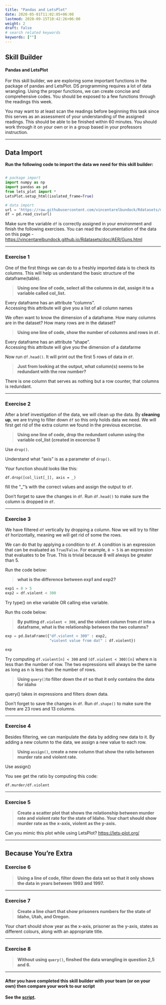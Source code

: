 ```yaml
---
title: "Pandas and LetsPlot"
date: 2020-05-01T11:02:05+06:00
lastmod: 2020-09-15T10:42:26+06:00
weight: 2
draft: false
# search related keywords
keywords: [""]
---
```


## Skill Builder
#### Pandas and LetsPlot

For this skill builder, we are exploring some important functions in the package of pandas and LetsPlot. DS programming requires a lot of data wrangling. Using the proper functions, we can create concise and comprehensive codes. You should be exposed to a few functions through the readings this week. 

You may want to at least scan the readings before beginning this task since this serves as an assessment of your understanding of the assigned readings. This should be able to be finished within 60 minutes. You should work through it on your own or in a group based in your professors instruction. 

---

## Data Import

__Run the following code to import the data we need for this skill builder:__

```python

# package import
import numpy as np
import pandas as pd
from lets_plot import *
LetsPlot.setup_html(isolated_frame=True)

# data import
url = 'https://raw.githubusercontent.com/vincentarelbundock/Rdatasets/master/csv/AER/Guns.csv'
df = pd.read_csv(url)

```

Make sure the variable `df` is correctly assigned in your environment and finish the following exercises. You can read the documentation of the data on this page - 
<https://vincentarelbundock.github.io/Rdatasets/doc/AER/Guns.html>

---

### Exercise 1

One of the first things we can do to a freshly imported data is to check its columns. This will help us understand the basic structure of the dataframe(table). 

> __Using one line of code, select all the columns in dat, assign it to a variable called col_list.__ 

:::{.callout-tip collapse="true" title="Hint"}

  Every dataframe has an attribute "columns".  
  Accessing this attribute will give you a list of all column names 
:::

We often want to know the dimension of a dataframe. How many columns are in the dataset? How many rows are in the dataset?

> __Using one line of code, show the number of columns and rows in `df`.__

:::{.callout-tip collapse="true" title="Hint"}

  Every dataframe has an attribute "shape".  
  Accessing this attribute will give you the dimension of a datafarme
:::


Now run `df.head()`. It will print out the first 5 rows of data in `df`.

> __Just from looking at the output, what column(s) seems to be redundant with the row number?__

:::{.callout-tip collapse="true" title="Hint"}

  There is one column that serves as nothing but a row counter, that columns is redundant.
:::

---

### Exercise 2

After a  brief investigation of the data, we will clean up the data. By **cleaning up**, we are trying to filter down `df` so this only holds data we need. We will first get rid of the extra column we found in the previous excercise.

> __Using one line of code, drop the redundant column using the variable col_list (created in excercise 1)__

:::{.callout-tip collapse="true" title="Hint"}

  Use `drop()`.  

  Understand what "axis" is as a parameter of `drop()`.  

  Your function should looks like this:  

  `df.drop([col_list[_]], axis = _)`  

  fill the "_"'s with the correct values and assign the output to `df`.
:::

Don't forget to save the changes in `df`. Run `df.head()` to make sure the column is dropped in `df`.

---

### Exercise 3

We have filtered `df` vertically by dropping a column. Now we will try to filter `df` horizontally, meaning we will get rid of some the rows. 

We can do that by applying a condition to `df`. A condition is an expression that can be evaluated as `True`/`False`. For example, `8 > 5` is an expression that evaluates to be True. This is trivial because 8 will always be greater than 5. 

Run the code below:

> __what is the difference between exp1 and exp2?__

```python
exp1 = 8 > 5
exp2 = df.violent < 300
```

:::{.callout-tip collapse="true" title="Hint"}
  Try type() on else variable OR calling else variable.
:::

Run ths code below:

> __By putting `df.violent < 300`, and the violent column from `df` into a dataframe, what is the relationship between the two columns?__


```python
exp = pd.DataFrame({"df.violent < 300" : exp2,
                    "violent value from dat" : df.violent})

exp
```

:::{.callout-tip collapse="true" title="Hint"}
  Try computing `df.violent[n] < 300` and `(df.violent < 300)[n]` where n is less than the number of row. The two expressions will always be the same as long as n is less than the number of rows.
:::

> __Using `query()`to filter down the `df` so that it only contains the data for idaho__

:::{.callout-tip collapse="true" title="Hint"}
  query() takes in expressions and filters down data.
:::

Don't forget to save the changes in `df`. Run `df.shape()` to make sure the there are 23 rows and 13 columns.

---

### Exercise 4

Besides filtering, we can manipulate the data by adding new data to it. By adding a new column to the data, we assign a new value to each row.

> __Using `assign()`, create a new column that show the ratio between murder rate and violent rate.__

:::{.callout-tip collapse="true" title="Hint"}
  Use assign()  

  You see get the ratio by computing this code:  

  `df.murder/df.violent`
:::

---

### Exercise 5

> __Create a scatter plot that shows the relationship between murder rate and violent rate for the state of Idaho. Your chart should show murder rate as the x-axis, violent as the y-axis.__

:::{.callout-tip collapse="true" title="Hint"}
  Can you mimic this plot while using LetsPlot?
  <https://lets-plot.org/>
  <!-- <https://altair-viz.github.io/gallery/scatter_tooltips.html>
  <https://plotly.com/python/line-and-scatter/> -->
:::

---

## Because You're Extra

### Exercise 6

> __Using a line of code, filter down the data set so that it only shows the data in years between 1993 and 1997.__

---

### Exercise 7

> __Create a line chart that show prisoners numbers for the state of Idaho, Utah, and Oregon.__

Your chart should show year as the x-axis, prisoner as the y-axis, states as different colours, along with an appropriate title.

---

### Exercise 8

> __Without using `query()`, finshed the data wrangling in question 2,5 and 6.__

---

::: {.callout-note collapse="true"}
#### After you have completed this skill builder with your team (or on your own) then compare your work to our script

__See the [script](/Skill Builders/pandas_letsplot.py).__

:::
